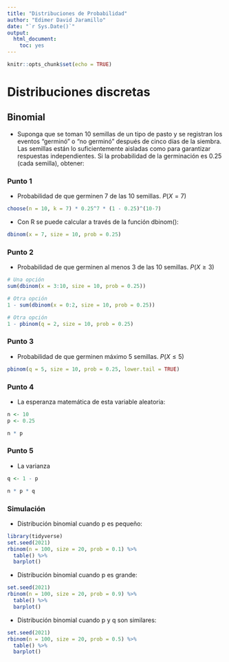 ```yaml
---
title: "Distribuciones de Probabilidad"
author: "Edimer David Jaramillo"
date: "`r Sys.Date()`"
output:
  html_document:
    toc: yes
---
```


```r
knitr::opts_chunk$set(echo = TRUE)
```

# Distribuciones discretas

## Binomial

- Suponga que se toman 10 semillas de un tipo de pasto y se registran los eventos "germinó" o "no germinó" después de cinco días de la siembra. Las semillas están lo suficientemente aisladas como para garantizar respuestas independientes. Si la probabilidad de la germinación es 0.25 (cada semilla), obtener:

### Punto 1

- Probabilidad de que germinen 7 de las 10 semillas. $P(X = 7)$

```r
choose(n = 10, k = 7) * 0.25^7 * (1 - 0.25)^(10-7)
```

- Con R se puede calcular a través de la función dbinom():

```r
dbinom(x = 7, size = 10, prob = 0.25)
```

### Punto 2

- Probabilidad de que germinen al menos 3 de las 10 semillas. $P(X \geq 3)$

```r
# Una opción 
sum(dbinom(x = 3:10, size = 10, prob = 0.25))

# Otra opción 
1 - sum(dbinom(x = 0:2, size = 10, prob = 0.25))

# Otra opción
1 - pbinom(q = 2, size = 10, prob = 0.25)
```

### Punto 3

- Probabilidad de que germinen máximo 5 semillas. $P(X \leq 5)$

```r
pbinom(q = 5, size = 10, prob = 0.25, lower.tail = TRUE)
```

### Punto 4

- La esperanza matemática de esta variable aleatoria:

```r
n <- 10
p <- 0.25

n * p
```

### Punto 5

- La varianza

```r
q <- 1 - p

n * p * q
```

### Simulación

- Distribución binomial cuando p es pequeño:

```r
library(tidyverse)
set.seed(2021)
rbinom(n = 100, size = 20, prob = 0.1) %>% 
  table() %>% 
  barplot()
```

- Distribución binomial cuando p es grande:

```r
set.seed(2021)
rbinom(n = 100, size = 20, prob = 0.9) %>% 
  table() %>% 
  barplot()
```

- Distribución binomial cuando p y q son similares:

```r
set.seed(2021)
rbinom(n = 100, size = 20, prob = 0.5) %>% 
  table() %>% 
  barplot()
```

